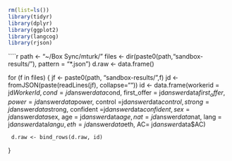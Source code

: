`````r
rm(list=ls())
library(tidyr)
library(dplyr)
library(ggplot2)
library(langcog) 
library(rjson)
``````

````r
path <- "~/Box Sync/mturk/"
files <- dir(paste0(path,"sandbox-results/"), 
             pattern = "*.json")
d.raw <- data.frame()

for (f in files) {
  jf <- paste0(path, "sandbox-results/",f)
  jd <- fromJSON(paste(readLines(jf), collapse=""))
  id <- data.frame(workerid = jd$WorkerId,
                   cond = jd$answer$data$cond,
                   first_offer = jd$answer$data$first_offer,
                   power=jd$answer$data$power,
                   control =jd$answer$data$control,
                   strong = jd$answer$data$strong,
                   confident =jd$answer$data$confident,
                   sex =jd$answer$data$sex,
                   age = jd$answer$data$age,
                   nat = jd$answer$data$nat,
                   lang = jd$answer$data$langu,
                   eth = jd$answer$data$eth,
                   AC= jd$answer$data$AC)
                   
  
     d.raw <- bind_rows(d.raw, id)
}
          
               